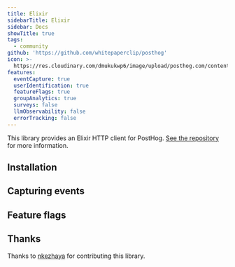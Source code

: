 ```yaml
---
title: Elixir
sidebarTitle: Elixir
sidebar: Docs
showTitle: true
tags:
  - community
github: 'https://github.com/whitepaperclip/posthog'
icon: >-
  https://res.cloudinary.com/dmukukwp6/image/upload/posthog.com/contents/images/docs/integrate/elixir.svg
features:
  eventCapture: true
  userIdentification: true
  featureFlags: true
  groupAnalytics: true
  surveys: false
  llmObservability: false
  errorTracking: false
---
```


This library provides an Elixir HTTP client for PostHog. [See the repository](https://github.com/whitepaperclip/posthog) for more information.

## Installation


<ElixirInstall />

## Capturing events


<ElixirSendEvents />

## Feature flags


<FeatureFlagsLibsIntro />


<ElixirFeatureFlagsCode />

## Thanks

Thanks to [nkezhaya](https://github.com/nkezhaya) for contributing this library.
